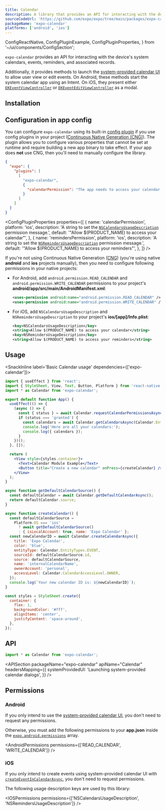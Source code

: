 ```yaml
---
title: Calendar
description: A library that provides an API for interacting with the device's system calendars, events, reminders, and associated records.
sourceCodeUrl: 'https://github.com/expo/expo/tree/main/packages/expo-calendar'
packageName: 'expo-calendar'
platforms: ['android', 'ios']
---
```


  ConfigReactNative,
  ConfigPluginExample,
  ConfigPluginProperties,
} from '~/ui/components/ConfigSection';

`expo-calendar` provides an API for interacting with the device's system calendars, events, reminders, and associated records.

Additionally, it provides methods to launch the [system-provided calendar UI](#launching-system-provided-calendar-dialogs) to allow user view or edit events. On Android, these methods start the system calendar app using an Intent. On iOS, they present either [`EKEventViewController`](https://developer.apple.com/documentation/eventkitui/ekeventviewcontroller) or [`EKEventEditViewController`](https://developer.apple.com/documentation/eventkitui/ekeventeditviewcontroller) as a modal.

## Installation

<APIInstallSection />

## Configuration in app config

You can configure `expo-calendar` using its built-in [config plugin](/config-plugins/introduction/) if you use config plugins in your project ([Continuous Native Generation (CNG)](/workflow/continuous-native-generation/)). The plugin allows you to configure various properties that cannot be set at runtime and require building a new app binary to take effect. If your app does **not** use CNG, then you'll need to manually configure the library.

<ConfigPluginExample>

```json app.json
{
  "expo": {
    "plugins": [
      [
        "expo-calendar",
        {
          "calendarPermission": "The app needs to access your calendar."
        }
      ]
    ]
  }
}
```

</ConfigPluginExample>

<ConfigPluginProperties
  properties={[
    {
      name: 'calendarPermission',
      platform: 'ios',
      description: 'A string to set the [`NSCalendarsUsageDescription`](#ios) permission message.',
      default: '"Allow $(PRODUCT_NAME) to access your calendar"',
    },
    {
      name: 'remindersPermission',
      platform: 'ios',
      description: 'A string to set the [`NSRemindersUsageDescription`](#ios) permission message.',
      default: '"Allow $(PRODUCT_NAME) to access your reminders"',
    },
  ]}
/>

<ConfigReactNative>

If you're not using Continuous Native Generation ([CNG](/workflow/continuous-native-generation/)) (you're using native **android** and **ios** projects manually), then you need to configure following permissions in your native projects:

- For Android, add `android.permission.READ_CALENDAR` and `android.permission.WRITE_CALENDAR` permissions to your project's **android/app/src/main/AndroidManifest.xml**:

  ```xml
  <uses-permission android:name="android.permission.READ_CALENDAR" />
  <uses-permission android:name="android.permission.WRITE_CALENDAR" />
  ```

- For iOS, add `NSCalendarsUsageDescription` and `NSRemindersUsageDescription` to your project's **ios/[app]/Info.plist**:

  ```xml
  <key>NSCalendarsUsageDescription</key>
  <string>Allow $(PRODUCT_NAME) to access your calendar</string>
  <key>NSRemindersUsageDescription</key>
  <string>Allow $(PRODUCT_NAME) to access your reminders</string>
  ```

</ConfigReactNative>

## Usage

<SnackInline label='Basic Calendar usage' dependencies={['expo-calendar']}>

```jsx
import { useEffect } from 'react';
import { StyleSheet, View, Text, Button, Platform } from 'react-native';
import * as Calendar from 'expo-calendar';

export default function App() {
  useEffect(() => {
    (async () => {
      const { status } = await Calendar.requestCalendarPermissionsAsync();
      if (status === 'granted') {
        const calendars = await Calendar.getCalendarsAsync(Calendar.EntityTypes.EVENT);
        console.log('Here are all your calendars:');
        console.log({ calendars });
      }
    })();
  }, []);

  return (
    <View style={styles.container}>
      <Text>Calendar Module Example</Text>
      <Button title="Create a new calendar" onPress={createCalendar} />
    </View>
  );
}

async function getDefaultCalendarSource() {
  const defaultCalendar = await Calendar.getDefaultCalendarAsync();
  return defaultCalendar.source;
}

async function createCalendar() {
  const defaultCalendarSource =
    Platform.OS === 'ios'
      ? await getDefaultCalendarSource()
      : { isLocalAccount: true, name: 'Expo Calendar' };
  const newCalendarID = await Calendar.createCalendarAsync({
    title: 'Expo Calendar',
    color: 'blue',
    entityType: Calendar.EntityTypes.EVENT,
    sourceId: defaultCalendarSource.id,
    source: defaultCalendarSource,
    name: 'internalCalendarName',
    ownerAccount: 'personal',
    accessLevel: Calendar.CalendarAccessLevel.OWNER,
  });
  console.log(`Your new calendar ID is: ${newCalendarID}`);
}

const styles = StyleSheet.create({
  container: {
    flex: 1,
    backgroundColor: '#fff',
    alignItems: 'center',
    justifyContent: 'space-around',
  },
});
```

</SnackInline>

## API

```js
import * as Calendar from 'expo-calendar';
```

<APISection
  packageName="expo-calendar"
  apiName="Calendar"
  headersMapping={{
    systemProvidedUI: 'Launching system-provided calendar dialogs',
  }}
/>

## Permissions

### Android

If you only intend to use the [system-provided calendar UI](#launching-system-provided-calendar-dialogs), you don't need to request any permissions.

Otherwise, you must add the following permissions to your **app.json** inside the [`expo.android.permissions`](../config/app/#permissions) array.

<AndroidPermissions permissions={['READ_CALENDAR', 'WRITE_CALENDAR']} />

### iOS

If you only intend to create events using system-provided calendar UI with [`createEventInCalendarAsync`](#createeventincalendarasynceventdata-presentationoptions), you don't need to request permissions.

The following usage description keys are used by this library:

<IOSPermissions permissions={['NSCalendarsUsageDescription', 'NSRemindersUsageDescription']} />
